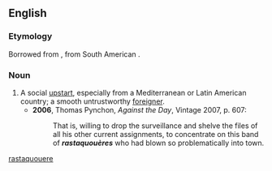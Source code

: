 ==English==

===Etymology===
Borrowed from {{bor|en|fr|rastaquouère}}, from South American {{etyl|es|en}} {{m|es|rastacuero}}.

===Noun===
{{en-noun}}

# A social [[upstart]], especially from a Mediterranean or Latin American country; a smooth untrustworthy [[foreigner]].
#* '''2006''', Thomas Pynchon, ''Against the Day'', Vintage 2007, p. 607:
#*: That is, willing to drop the surveillance and shelve the files of all his other current assignments, to concentrate on this band of '''''rastaquouères''''' who had blown so problematically into town.

[[Category:English terms spelled with È|rastaquouere]]